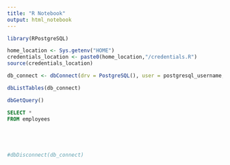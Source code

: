 ```yaml
---
title: "R Notebook"
output: html_notebook
---
```


```r
library(RPostgreSQL)

home_location <- Sys.getenv("HOME")
credentials_location <- paste0(home_location,"/credentials.R")
source(credentials_location)

db_connect <- dbConnect(drv = PostgreSQL(), user = postgresql_username, password = postgresql_password, dbname = "acme_employees", host = "localhost")
```

```r
dbListTables(db_connect)
```

```r
dbGetQuery()
```


```sql
SELECT *
FROM employees
```


```sql

```

```sql

```

```sql

```

```sql

```


```r
#dbDisconnect(db_connect)
```

